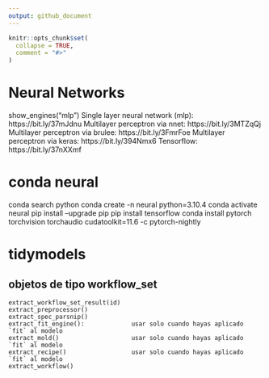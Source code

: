 ```yaml
---
output: github_document
---
```


<!-- README.md is generated from README.Rmd. Please edit that file -->

```r
knitr::opts_chunk$set(
  collapse = TRUE,
  comment = "#>"
)
```

# Neural Networks
show_engines("mlp")
Single layer neural network (mlp): https://bit.ly/37mJdnu
Multilayer perceptron via nnet: https://bit.ly/3MTZqQj
Multilayer perceptron via brulee: https://bit.ly/3FmrFoe
Multilayer perceptron via keras: https://bit.ly/394Nmx6
Tensorflow: https://bit.ly/37nXXmf

# conda neural
conda search python
conda create -n neural python=3.10.4
conda activate neural
pip install --upgrade pip
pip install tensorflow
conda install pytorch torchvision torchaudio cudatoolkit=11.6 -c pytorch-nightly

# tidymodels
## objetos de tipo workflow_set
	extract_workflow_set_result(id)
	extract_preprocessor()
	extract_spec_parsnip()
	extract_fit_engine():             usar solo cuando hayas aplicado `fit` al modelo
	extract_mold()                    usar solo cuando hayas aplicado `fit` al modelo
	extract_recipe()                  usar solo cuando hayas aplicado `fit` al modelo
	extract_workflow()
	
	

	
	
	
	
	

